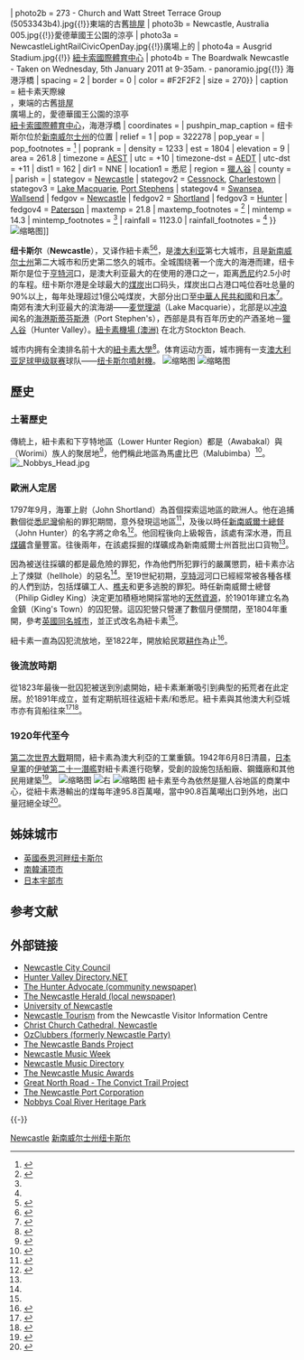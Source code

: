 {{noteTA
|G1=地名
|1=zh:新南威尔士; zh-hans:新南威尔士; zh-tw:新南威爾斯; zh-hk:新南威爾士;
|2=zh:悉尼; zh-hans:悉尼; zh-tw:雪梨; zh-hk:悉尼;
|3=zh:纽卡素; zh-hans:纽卡素; zh-tw:紐卡素; zh-hk:紐卡素;
}}
{{Otheruses|纽卡素}}
{{Infobox Australian place
| type                   = city
| name                   = 紐卡素<br/>Newcastle
| state                  = nsw
| image   = {{Photomontage
| photo1a = Newcastle view.jpg{{!}}天際線
| photo2a = 2 christ church cathedral.jpg{{!}}{{le|基督教會大教堂 (紐卡素)|Christ Church Cathedral, Newcastle|基督教會大教堂}}
| photo2b = 273 - Church and Watt Street Terrace Group (5053343b4).jpg{{!}}東端的古舊[[排屋|排屋]]
| photo3b = Newcastle, Australia 005.jpg{{!}}愛德華國王公園的涼亭
| photo3a = NewcastleLightRailCivicOpenDay.jpg{{!}}廣場上的{{le|紐卡素輕軌電車|Newcastle Light Rail|輕軌電車}}
| photo4a = Ausgrid Stadium.jpg{{!}} [[紐卡索國際體育中心|紐卡索國際體育中心]]
| photo4b = The Boardwalk Newcastle - Taken on Wednesday, 5th January 2011 at 9-35am. - panoramio.jpg{{!}} 海港浮橋
| spacing = 2 | border = 0 | color = #F2F2F2 | size = 270}}
| caption =  紐卡素天際線<br> {{le|基督教會大教堂 (紐卡素)|Christ Church Cathedral, Newcastle|基督教會大教堂}}，東端的古舊[[排屋|排屋]]<br>廣場上的{{le|紐卡素輕軌電車|Newcastle Light Rail|輕軌電車}}，愛德華國王公園的涼亭<br>[[紐卡索國際體育中心|紐卡索國際體育中心]]，海港浮橋
| coordinates            = {{coord|32|55|S|151|45|E|display=inline,title}}
| pushpin_map_caption    = 纽卡斯尔位於[[新南威尔士州|新南威尔士州]]的位置
| relief                 = 1
| pop                    = 322278<!-- This is supposed to be the population for the Newcastle metropolitan area (ie the UCL), NOT the whole Greater Newcastle area! -->
| pop_year               = {{CensusAU|2016}}
| pop_footnotes          = <ref name=2016pop>{{Census 2016 AUS|id=UCL102004|name=Newcastle (Urban Centre/Locality)|accessdate=3 November 2017|quick=on}}</ref>
| poprank                = <!-- 7th is actually the ranking for the SD, not the metro area. -->
| density                = 1233
| est                    = 1804
| elevation              = 9
| area                   = 261.8 <!-- needs to be figure for Newcastle UCL, not the two LGAs -->
| timezone               = [[UTC10|AEST]]
| utc                    = +10
| timezone-dst           = [[UTC11|AEDT]]
| utc-dst                = +11
| dist1                  = 162
| dir1                   = NNE
| location1              = 悉尼
| region                 = [[獵人谷|獵人谷]]
| county                 = {{le|諾森伯蘭郡 (新南威爾士州)|Northumberland County, New South Wales|諾森伯蘭郡}}
| parish                 =
| stategov               = [[Electoral_district_of_Newcastle|Newcastle]]
| stategov2              = [[Electoral_district_of_Cessnock|Cessnock]], [[Electoral_district_of_Charlestown|Charlestown]]
| stategov3              = [[Electoral_district_of_Lake_Macquarie|Lake Macquarie]], [[Electoral_district_of_Port_Stephens|Port Stephens]]
| stategov4              = [[Electoral_district_of_Swansea|Swansea]], [[Electoral_district_of_Wallsend|Wallsend]]
| fedgov                 = [[Division_of_Newcastle|Newcastle]]
| fedgov2                = [[Division_of_Shortland|Shortland]]
| fedgov3                = [[Division_of_Hunter|Hunter]]
| fedgov4                = [[Division_of_Paterson|Paterson]]
| maxtemp                = 21.8
| maxtemp_footnotes      = <ref name=metdata>{{BoM Aust stats|site_ref=cw_061055|site_name=Newcastle Nobbys Signal Station AWS|accessdate=3 November 2017}}</ref>
| mintemp                = 14.3
| mintemp_footnotes      = <ref name=metdata/>
| rainfall               = 1123.0
| rainfall_footnotes     = <ref name=metdata/>
}}
[[File:NewcastleCBD1.JPG|缩略图]]]]

'''纽卡斯尔'''（'''Newcastle'''），又译作紐卡素<ref>{{Cite web |url=https://hk.sydney.com/destinations/north-coast/newcastle-area |title=存档副本 |access-date=2020-07-26 |archive-date=2021-03-19 |archive-url=https://web.archive.org/web/20210319103627/https://hk.sydney.com/destinations/north-coast/newcastle-area |dead-url=no }}</ref><ref>{{Cite web |url=https://www.australia.com/zh-hk/places/sydney-and-surrounds/guide-to-newcastle.html |title=存档副本 |access-date=2020-07-26 |archive-date=2021-03-19 |archive-url=https://web.archive.org/web/20210319103618/https://www.australia.com/zh-hk/places/sydney-and-surrounds/guide-to-newcastle.html |dead-url=no }}</ref>，是[[澳大利亚|澳大利亚]]第七大城市，且是[[新南威尔士州|新南威尔士州]]第二大城市和历史第二悠久的城市。全城围绕著一个庞大的海港而建，纽卡斯尔是位于[[亨特河|亨特河]]口，是澳大利亚最大的在使用的港口之一，距离[[悉尼|悉尼]]约2.5小时的车程。纽卡斯尔港是全球最大的[[煤炭|煤炭]]出口码头，煤炭出口占港口吨位吞吐总量的90%以上，每年处理超过1億公吨煤炭，大部分出口至[[中華人民共和國|中華人民共和國]]和[[日本|日本]]<ref >{{cite web |url=http://www.ce.cn/xwzx/gnsz/gdxw/201405/01/t20140501_2747578.shtml |language= |title=中国买家百亿拿下世界最大煤炭出口港99年租期(图) |publisher=凤凰财经综合 |date=2014年5月1日 |accessdate= |archive-url=https://web.archive.org/web/20140502005020/http://www.ce.cn/xwzx/gnsz/gdxw/201405/01/t20140501_2747578.shtml |archive-date=2014年5月2日 |dead-url=yes }}</ref>。南郊有澳大利亚最大的滨海湖——[[麦觉理湖|麦觉理湖]]（Lake Macquarie），北部是以[[冲浪|冲浪]]闻名的[[海港|海港]][[斯蒂芬斯港|斯蒂芬斯港]]（Port Stephen's），西部是具有百年历史的产酒圣地－[[獵人谷|獵人谷]]（Hunter Valley）。[[紐卡素機場_(澳洲)|紐卡素機場 (澳洲)]] 在北方Stockton Beach. 

城市内拥有全澳排名前十大的[[纽卡斯尔大学_(澳大利亚)|紐卡素大學]]<ref>{{Cite web |url=http://china.newcastle.edu.au/ |title=存档副本 |access-date=2020-07-26 |archive-date=2021-04-12 |archive-url=https://web.archive.org/web/20210412210247/http://china.newcastle.edu.au/ |dead-url=no }}</ref>。体育运动方面，城市拥有一支[[澳大利亚足球甲级联赛|澳大利亚足球甲级联赛]]球队——[[纽卡斯尔联喷气机足球俱乐部|纽卡斯尔噴射機]]。
[[File:Captain_James_Cook_Memorial_Fountain_and_Library.jpg|缩略图]]
[[File:Newcastle_from_Fort_Scratchley.jpg|缩略图]]

== 歷史 ==
<!-- 檔案不存在 [[File:Newcastle_1950.jpg|thumb]] ，可從英文維基百科取得 -->
<!-- 檔案不存在 [[File:Sixty-miler.jpg|thumb]] ，可從英文維基百科取得 -->
=== 土著歷史 ===
傳統上，紐卡素和下亨特地區（Lower Hunter Region）都是{{le|阿瓦巴卡|Awabakal}}（Awabakal）與{{le|沃里米|Worimi}}（Worimi）族人的聚居地<ref>{{cite web|url=http://www.hvrf.com.au/pages/hrf/hunter_history_highlights.php|title=Hunter History Highlights|publisher=Hunter Valley Research Foundation|accessdate=14 January 2008|archiveurl=https://web.archive.org/web/20071225012441/http://www.hvrf.com.au/pages/hrf/hunter_history_highlights.php <!-- Bot retrieved archive -->|archivedate = 25 December 2007}}</ref>，他們稱此地區為馬盧比巴（Malubimba）<ref name=womens_weekly>{{cite journal|url=http://nla.gov.au/nla.news-article55185386|title=Place Names|journal=[[The_Australian_Women's_Weekly|The Australian Women's Weekly]]|page=61|publisher=National Library of Australia|date=13 May 1964|accessdate=22 February 2011|archive-date=2011-03-27|archive-url=https://web.archive.org/web/20110327163310/http://www.trove.nla.gov.au/ndp/del/article/55185386|dead-url=no}}</ref>。
[[File:_Nobbys_Head.jpg|thumb]]

=== 歐洲人定居 ===
1797年9月，海軍上尉{{le|約翰·肖特蘭|John Shortland}}（John Shortland）為首個探索這地區的歐洲人。他在追捕數個從[[悉尼灣|悉尼灣]]偷船的罪犯期間，意外發現這地區<ref name="newc">{{cite web|url=http://www.newcastle.nsw.gov.au/discover_newcastle/visit_our_libraries/discovery_and_founding_of_newcastle|title=Discovery and founding of Newcastle|publisher=[[Newcastle_City_Council|Newcastle City Council]]|accessdate=24 September 2008|archiveurl=https://web.archive.org/web/20080724032922/http://www.newcastle.nsw.gov.au/discover_newcastle/visit_our_libraries/discovery_and_founding_of_newcastle|archivedate=24 July 2008}}</ref>，及後以時任[[新南威爾士總督|新南威爾士總督]]{{le|約翰·亨特|John Hunter (Royal Navy officer)}}（John Hunter）的名字將之命名<ref name="smh">{{cite web|url=http://www.smh.com.au/news/new-south-wales/newcastle/2005/02/17/1108500198331.html|title=Newcastle|work=The Sydney Morning Herald|date=8 February 2004|accessdate=24 September 2008|archive-date=2014-06-08|archive-url=https://web.archive.org/web/20140608064059/http://www.smh.com.au/news/New-South-Wales/Newcastle/2005/02/17/1108500198331.html|dead-url=no}}</ref>。他回程後向上級報告，該處有深水港，而且[[煤礦|煤礦]]含量豐富。往後兩年，在該處採掘的煤礦成為新南威爾士州首批出口貨物<ref name="smh"/>。

因為被送往採礦的都是最危險的罪犯，作為他們所犯罪行的嚴厲懲罰，紐卡素亦沾上了煉獄（hellhole）的惡名<ref name="smh"/>。至19世紀初期，[[亨特河|亨特河]]河口已經經常被各種各樣的人們到訪，包括煤礦工人、[[樵夫|樵夫]]和更多逃脫的罪犯。時任新南威爾士總督{{le|菲利普·吉德利·金|Philip Gidley King}}（Philip Gidley King）決定更加積極地開採當地的[[天然資源|天然資源]]，於1901年建立名為金鎮（King's Town）的囚犯營。這囚犯營只營運了數個月便關閉，至1804年重開，參考[[泰恩河畔纽卡斯尔|英國同名城市]]，並正式改名為紐卡素<ref name=womens_weekly/>。

紐卡素一直為囚犯流放地，至1822年，開放給民眾[[耕作|耕作]]為止<ref>{{cite web|url=http://www.environment.gov.au/heritage/places/national/north-road/information.html|title=Old Great North Road more information|publisher=[[Government_of_Australia|Australian Government]]|accessdate=24 September 2008|archive-date=2008-08-18|archive-url=https://web.archive.org/web/20080818051627/http://www.environment.gov.au/heritage/places/national/north-road/information.html|dead-url=no}}</ref>。

=== 後流放時期 ===
從1823年最後一批囚犯被送到別處開始，紐卡素漸漸吸引到典型的拓荒者在此定居。{{le|紐卡素和亨特河輪船公司|Newcastle and Hunter River Steamship Company}}於1891年成立，並有定期航班往返紐卡素/{{le|莫珀斯 (新南威爾斯)|Morpeth, New South Wales|莫珀斯}}和悉尼。紐卡素與其他澳大利亞城市亦有貨船往來<ref>{{cite web|url=http://www.maritime.nsw.gov.au/newcastle.html|title=Ships And Shores And Trading Ports|publisher=NSW Maritime|accessdate=11 July 2008|archiveurl=https://web.archive.org/web/20080720023338/http://www.maritime.nsw.gov.au/newcastle.html <!-- Bot retrieved archive -->|archivedate = 20 July 2008}}</ref><ref>{{cite web|url=http://anmm.gov.au/site/page.cfm?u=630&print=1&S=shopProductInfo&T=shopProductInfo&PRODUCTID=227 |title=The Sixty Miler |publisher=[[Australian_National_Maritime_Museum|Australian National Maritime Museum]] |accessdate=11 July 2008|archiveurl=https://web.archive.org/web/20070907084254/http://www.anmm.gov.au/site/page.cfm?u=630&print=1&S=shopProductInfo&PRODUCTID=227&T=shopProductInfo |archivedate=7 September 2007 }}</ref>。

=== 1920年代至今 ===
[[第二次世界大戰|第二次世界大戰]]期間，紐卡素為澳大利亞的工業重鎮。1942年6月8日清晨，[[日本皇軍|日本皇軍]]的[[伊號第二十一潛艦|伊號第二十一潛艦]]對紐卡素進行砲擊，受創的設施包括船廠、鋼鐵廠和其他民用建築<ref>{{cite web|url=http://home.st.net.au/~dunn/japsubs/japsshell03.htm|title=Newcastle shelled by a Japanese submarine|date=31 October 2000|accessdate=10 November 2010|archive-date=2011-06-10|archive-url=https://web.archive.org/web/20110610054510/http://home.st.net.au/~dunn/japsubs/japsshell03.htm|dead-url=no}}</ref>。
[[File:StocktonFerry1.JPG|缩略图]]
[[File:Barbeach.JPG|右]]
[[File:Railway_Station_-_Newcastle_1884-1.jpg|缩略图]]
紐卡素至今為依然是獵人谷地區的商業中心，從紐卡素港輸出的煤每年達95.8百萬噸，當中90.8百萬噸出口到外地，出口量冠絕全球<ref>{{cite web|url=http://www.newportcorp.com.au/site/index.cfm?display=111694|title=Trade Statistics|publisher=Newportcorp.com.au|accessdate=15 July 2010|archive-date=2010-11-04|archive-url=https://web.archive.org/web/20101104053834/http://www.newportcorp.com.au/site/index.cfm?display=111694|dead-url=no}}</ref>。

== 姊妹城市 ==
* [[英國|英國]][[泰恩河畔纽卡斯尔|泰恩河畔纽卡斯尔]]
* [[南韓|南韓]][[浦项市|浦项市]]
* [[日本|日本]][[宇部市|宇部市]]

== 参考文献 ==
{{Reflist}}

== 外部链接 ==
{{commons category}}

* [http://www.ncc.nsw.gov.au/ Newcastle City Council] {{Wayback|url=http://www.ncc.nsw.gov.au/ |date=20180906011434 }}
* [https://web.archive.org/web/20070120210302/http://www.huntervalleydirectory.net/ Hunter Valley Directory.NET]
* [https://web.archive.org/web/20070310235807/http://www.hunteradvocate.com.au/ The Hunter Advocate (community newspaper)]
* [http://www.theherald.com.au/ The Newcastle Herald (local newspaper)] {{Wayback|url=http://www.theherald.com.au/ |date=20190627005852 }}
* [http://www.newcastle.edu.au/ University of Newcastle] {{Wayback|url=http://www.newcastle.edu.au/ |date=20070112213823 }}
* [http://www.visitnewcastle.com.au Newcastle Tourism] {{Wayback|url=http://www.visitnewcastle.com.au/ |date=20210416214854 }} from the Newcastle Visitor Information Centre
* [http://www.newcastlecathedral.org.au  Christ Church Cathedral, Newcastle] {{Wayback|url=http://www.newcastlecathedral.org.au/ |date=20210319103743 }}
* [https://web.archive.org/web/20060907091944/http://www.ozclubbers.com/ OzClubbers (formerly Newcastle Party)]
* [https://web.archive.org/web/20170519035221/http://newcastlebands.com/ The Newcastle Bands Project]
* [https://web.archive.org/web/20111201220959/http://www.newcastlemusicweek.com/ Newcastle Music Week]
* [https://web.archive.org/web/20110410111923/http://www.newcastlemusic.net/ Newcastle Music Directory]
* [http://www.abc.net.au/newcastle/musicawards/ The Newcastle Music Awards] {{Wayback|url=http://www.abc.net.au/newcastle/musicawards/ |date=20200816193120 }}
* [https://web.archive.org/web/20131017003620/http://www.convicttrail.org/ Great North Road - The Convict Trail Project]
* [http://www.newportcorp.com The Newcastle Port Corporation] {{Wayback|url=http://www.newportcorp.com/ |date=20210319103749 }}
* [https://web.archive.org/web/20070312011839/http://www.newcastle.edu.au/service/archives/coalriver/index.html Nobbys Coal River Heritage Park]

{{-}}
{{Authority control}}

[[Category:新南威尔士州城市|Newcastle]]
[[Category:新南威尔士州纽卡斯尔|]]